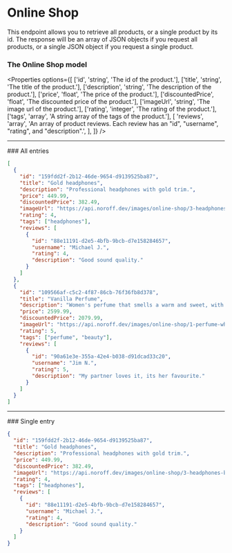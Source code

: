 
# Online Shop

This endpoint allows you to retrieve all products, or a single product by its id. The response will be an array of JSON objects if you request all products, or a single JSON object if you request a single product.

### The Online Shop model

<Properties
  options={[
    ['id', 'string', 'The id of the product.'],
    ['title', 'string', 'The title of the product.'],
    ['description', 'string', 'The description of the product.'],
    ['price', 'float', 'The price of the product.'],
    ['discountedPrice', 'float', 'The discounted price of the product.'],
    ['imageUrl', 'string', 'The image url of the product.'],
    ['rating', 'integer', 'The rating of the product.'],
    ['tags', 'array', 'A string array of the tags of the product.'],
    [
      'reviews',
      'array',
      'An array of product reviews. Each review has an "id", "username", "rating", and "description".',
    ],
  ]}
/>

<Hr />
### All entries

<EndpointDetails path="/online-shop" />

```json filename="Response"
[
  {
    "id": "159fdd2f-2b12-46de-9654-d9139525ba87",
    "title": "Gold headphones",
    "description": "Professional headphones with gold trim.",
    "price": 449.99,
    "discountedPrice": 382.49,
    "imageUrl": "https://api.noroff.dev/images/online-shop/3-headphones-beats.jpg",
    "rating": 4,
    "tags": ["headphones"],
    "reviews": [
      {
        "id": "88e11191-d2e5-4bfb-9bcb-d7e158284657",
        "username": "Michael J.",
        "rating": 4,
        "description": "Good sound quality."
      }
    ]
  },
  {
    "id": "109566af-c5c2-4f87-86cb-76f36fb8d378",
    "title": "Vanilla Perfume",
    "description": "Women's perfume that smells a warm and sweet, with nuances of wood and jasmine.",
    "price": 2599.99,
    "discountedPrice": 2079.99,
    "imageUrl": "https://api.noroff.dev/images/online-shop/1-perfume-white.jpg",
    "rating": 5,
    "tags": ["perfume", "beauty"],
    "reviews": [
      {
        "id": "90a61e3e-355a-42e4-b038-d91dcad33c20",
        "username": "Jim N.",
        "rating": 5,
        "description": "My partner loves it, its her favourite."
      }
    ]
  }
]
```

<Hr />
### Single entry

<EndpointDetails path="/online-shop/<id>" />

```json filename="Response"
{
  "id": "159fdd2f-2b12-46de-9654-d9139525ba87",
  "title": "Gold headphones",
  "description": "Professional headphones with gold trim.",
  "price": 449.99,
  "discountedPrice": 382.49,
  "imageUrl": "https://api.noroff.dev/images/online-shop/3-headphones-beats.jpg",
  "rating": 4,
  "tags": ["headphones"],
  "reviews": [
    {
      "id": "88e11191-d2e5-4bfb-9bcb-d7e158284657",
      "username": "Michael J.",
      "rating": 4,
      "description": "Good sound quality."
    }
  ]
}
```
